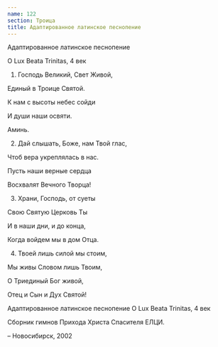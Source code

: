 ```yaml
---
name: 122
section: Троица
title: Адаптированное латинское песнопение
---
```

Адаптированное латинское песнопение

O Lux Beata Trinitas, 4 век


1. Господь Великий, Свет Живой,

Единый в Троице Святой.

К нам с высоты небес сойди

И души наши освяти.

Аминь.


2. Дай слышать, Боже, нам Твой глас,

Чтоб вера укреплялась в нас.

Пусть наши верные сердца

Восхвалят Вечного Творца!


3. Храни, Господь, от суеты

Свою Святую Церковь Ты

И в наши дни, и до конца,

Когда войдем мы в дом Отца.


4. Твоей лишь силой мы стоим,

Мы живы Словом лишь Твоим,

О Триединый Бог живой,

Отец и Сын и Дух Святой!


Адаптированное латинское песнопение O Lux Beata Trinitas, 4 век

Сборник гимнов Прихода Христа Спасителя ЕЛЦИ.

– Новосибирск, 2002